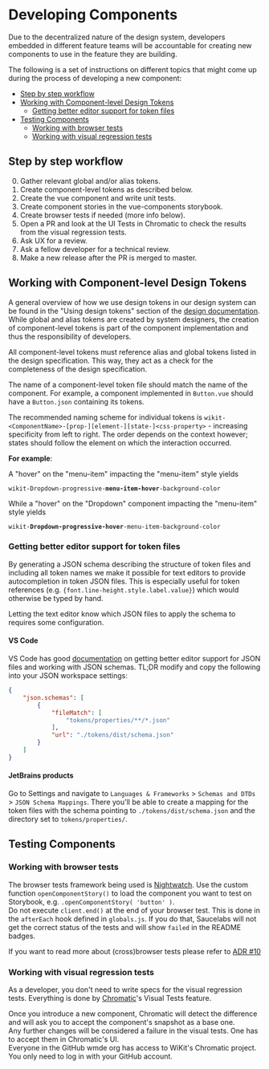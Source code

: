 
<Meta title="Documentation/How to create reusable components/Developing Components" />


# Developing Components

Due to the decentralized nature of the design system, developers embedded in different feature teams will be accountable for creating new components to use in the feature they are building.

The following is a set of instructions on different topics that might come up during the process of developing a new component:

* [Step by step workflow](#step-by-step-workflow)<br/>
* [Working with Component-level Design Tokens](#working-with-component-level-design-tokens)<br/>
    * [Getting better editor support for token files](#getting-better-editor-support-for-token-files)<br />
* [Testing Components](#testing-components)<br/>
    * [Working with browser tests](#working-with-browser-tests)<br/>
    * [Working with visual regression tests](#working-with-visual-regression-tests)<br/>

## Step by step workflow

0. Gather relevant global and/or alias tokens.
0. Create component-level tokens as described below.
0. Create the vue component and write unit tests.
0. Create component stories in the vue-components storybook.
0. Create browser tests if needed (more info below).
0. Open a PR and look at the UI Tests in Chromatic to check the results from the visual regression tests.
0. Ask UX for a review.
0. Ask a fellow developer for a technical review.
0. Make a new release after the PR is merged to master.


## Working with Component-level Design Tokens

A general overview of how we use design tokens in our design system can be found in the "Using design tokens" section of the [design documentation](?path=/story/documentation-how-to-create-reusable-components-designing-components--page). While global and alias tokens are created by system designers, the creation of component-level tokens is part of the component implementation and thus the responsibility of developers.

All component-level tokens must reference alias and global tokens listed in the design specification. This way, they act as a check for the completeness of the design specification.

The name of a component-level token file should match the name of the component. For example, a component implemented in `Button.vue` should have a `Button.json` containing its tokens.

The recommended naming scheme for individual tokens is `wikit-<ComponentName>-[prop-][element-][state-]<css-property>` - increasing specificity from left to right. The order depends on the context however; states should follow the element on which the interaction occurred.

**For example**: 

A "hover" on the "menu-item" impacting the "menu-item" style yields 

<code>wikit-Dropdown-progressive-<strong>menu-item-hover</strong>-background-color</code>

While a "hover" on the "Dropdown" component impacting the "menu-item" style yields

<code>wikit-<strong>Dropdown-progressive-hover</strong>-menu-item-background-color</code>

### Getting better editor support for token files

By generating a JSON schema describing the structure of token files and including all token names we make it possible for text editors to provide autocompletion in token JSON files. This is especially useful for token references (e.g. `{font.line-height.style.label.value}`) which would otherwise be typed by hand.

Letting the text editor know which JSON files to apply the schema to requires some configuration.

#### VS Code

VS Code has good [documentation](https://code.visualstudio.com/docs/languages/json#_json-schemas-and-settings) on getting better editor support for JSON files and working with JSON schemas. TL;DR modify and copy the following into your JSON workspace settings:

```json
{
    "json.schemas": [
        {
            "fileMatch": [
                "tokens/properties/**/*.json"
            ],
            "url": "./tokens/dist/schema.json"
        }
    ]
}
```

#### JetBrains products
Go to Settings and navigate to `Languages & Frameworks` > `Schemas and DTDs` >  `JSON Schema Mappings`. There you'll be able to create a mapping for the token files with the schema pointing to `./tokens/dist/schema.json` and the directory set to `tokens/properties/`.

## Testing Components

### Working with browser tests

The browser tests framework being used is [Nightwatch](https://nightwatchjs.org/).
Use the custom function `openComponentStory()` to load the component you want to test on Storybook, e.g. `.openComponentStory( 'button' )`.  
Do not execute `client.end()` at the end of your browser test. This is done in the `afterEach` hook defined in `globals.js`. If you do that, Saucelabs will not get the correct status of the tests and will show `failed` in the README badges.

If you want to read more about (cross)browser tests please refer to [ADR #10](?path=/story/documentation-decisions-and-adrs-adrs-10-browser-testing--page)

### Working with visual regression tests

As a developer, you don't need to write specs for the visual regression tests. Everything is done by [Chromatic](https://www.chromatic.com/library?appId=5efdb3b5f65950002286285d)'s Visual Tests feature.

Once you introduce a new component, Chromatic will detect the difference and will ask you to accept the component's snapshot as a base one.  
Any further changes will be considered a failure in the visual tests. One has to accept them in Chromatic's UI.  
Everyone in the GitHub wmde org has access to WiKit's Chromatic project. You only need to log in with your GitHub account.
